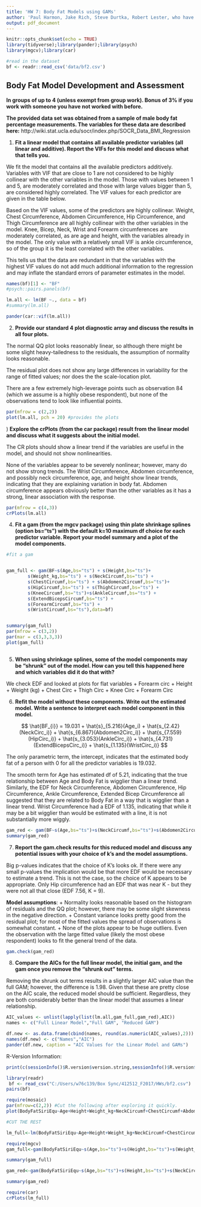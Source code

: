 ```yaml
---
title: 'HW 7: Body Fat Models using GAMs'
author: 'Paul Harmon, Jake Rich, Steve Durtka, Robert Lester, who have not previously worked together and would like the bonus!'
output: pdf_document
---
```


```r
knitr::opts_chunk$set(echo = TRUE)
library(tidyverse);library(pander);library(psych)
library(mgcv);library(car)

#read in the dataset
bf <- readr::read_csv('data/bf2.csv')
```

## Body Fat Model Development and Assessment

__In groups of up to 4 (unless exempt from group work). Bonus of 3% if you work with someone you have not worked with before.__ 

__The provided data set was obtained from a sample of male body fat percentage measurements. The variables for these data are described here:__ http://wiki.stat.ucla.edu/socr/index.php/SOCR_Data_BMI_Regression

1) __Fit a linear model that contains all available predictor variables (all linear and additive). Report the VIFs for this model and discuss what that tells you.__

We fit the model that contains all the available predictors additively. Variables with VIF that are close to 1 are not considered to be highly collinear with the other variables in the model. Those with values between 1 and 5, are moderately correlated and those with large values bigger than 5, are considered highly correlated. The VIF values for each predictor are given in the table below. 

Based on the VIF values, some of the predictors are highly collinear. Weight, Chest Circumference, Abdomen Circumference, Hip Circumference, and Thigh Circumference are all highly collinear with the other variables in the model. Knee, Bicep, Neck, Wrist and Forearm circumferences are moderately correlated, as are age and height, with the variables already in the model. The only value with a relatively small VIF is ankle circumference, so of the group it is the least correlated with the other variables. 

This tells us that the data are redundant in that the variables with the highest VIF values do not add much additional information to the regression and may inflate the standard errors of parameter estimates in the model. 


```r

names(bf)[1] <- "BF"
#psych::pairs.panels(bf)

lm.all <- lm(BF ~., data = bf)
#summary(lm.all)

```

```r
pander(car::vif(lm.all))

```

\newpage 

2) __Provide our standard 4 plot diagnostic array and discuss the results in all four plots.__

The normal QQ plot looks reasonably linear, so although there might be some slight heavy-tailedness to the residuals, the assumption of normality looks reasonable. 

The residual plot does not show any large differences in variability for the range of fitted values; nor does the the scale-location plot. 

There are a few extremely high-leverage points such as observation 84 (which we assume is a highly obese respondent), but none of the observations tend to look like influential points. 

```r
par(mfrow = c(2,2))
plot(lm.all, pch = 20) #provides the plots

```



\newpage
3) __Explore the crPlots (from the car package) result from the linear model and discuss what it suggests about the initial model.__

The CR plots should show a linear trend if the variables are useful in the model, and should not show nonlinearities. 

None of the variables appear to be severely nonlinear; however, many do not show strong trends. The Wrist Circumference, Abdomen circumference, and possibly neck circumference, age, and height show linear trends, indicating that they are explaining variation in body fat.  Abdomen circumference appears obviously better than the other variables as it has a strong, linear association with the response. 


```r

par(mfrow = c(4,3))
crPlots(lm.all)


```


\newpage

4) __Fit a gam (from the mgcv package) using thin plate shrinkage splines (option bs="ts") with the default k=10 maximum df choice for each predictor variable. Report your model summary and a plot of the model components.__


```r
#fit a gam


gam_full <- gam(BF~s(Age,bs="ts") + s(Height,bs="ts")+
        s(Weight_kg,bs="ts") + s(NeckCircumf,bs="ts") +
        s(ChestCircumf,bs="ts") + s(Abdomen2Circumf,bs="ts")+
        s(HipCircumf,bs="ts") + s(ThighCircumf,bs="ts") + 
        s(KneeCircumf,bs="ts")+s(AnkleCircumf,bs="ts") +
        s(ExtendBicepsCircumf,bs="ts") + 
        s(ForearmCircumf,bs="ts") + 
        s(WristCircumf,bs="ts"),data=bf)


summary(gam_full)
par(mfrow = c(3,2))
par(mar = c(3,3,3,3))
plot(gam_full)



```



5) __When using shrinkage splines, some of the model components may be "shrunk" out of the model. How can you tell this happened here and which variables did it do that with?__


We check EDF and looked at plots for flat variables 
+ Forearm circ
+ Height
+ Weight (kg)
+ Chest Circ
+ Thigh Circ
+ Knee Circ
+ Forearm Circ

6) __Refit the model without these components. Write out the estimated model. Write a sentence to interpret each model component in this model.__

$$ \hat{BF_{i}} = 19.031 + \hat{s}_{5.216}(Age_i) + \hat{s_{2.42}(NeckCirc_i)} + \hat{s_{6.867}(Abdomen2Circ_i)} + \hat{s_{7.559}(HipCirc_i)} + \hat{s_{3.053}(AnkleCirc_i)} + \hat{s_{4.731}(ExtendBicepsCirc_i)} + \hat{s_{1.135}(WristCirc_i)} $$ 

The only parametric term, the intercept, indicates that the estimated body fat of a person with 0 for all the predictor variables is 19.032. 

The smooth term for Age has estimated df of 5.21, indicating that the true relationship between Age and Body Fat is wigglier than a linear trend. Similarly, the EDF for Neck Circumference, Abdomen Circumference, Hip Circumference, Ankle Circumference, Extended Bicep Circumference all suggested that they are related to Body Fat in a way that is wigglier than a linear trend.  Wrist Circumference had a EDF of 1.135, indicating that while it may be a bit wigglier than would be estimated with a line, it is not substantially more wiggly. 

```r
gam_red <- gam(BF~s(Age,bs="ts")+s(NeckCircumf,bs="ts")+s(Abdomen2Circumf,bs="ts")+s(HipCircumf,bs="ts")+s(AnkleCircumf,bs="ts")+s(ExtendBicepsCircumf,bs="ts") + s(WristCircumf,bs="ts"),data=bf)
summary(gam_red)
```

7) __Report the gam.check results for this reduced model and discuss any potential issues with your choice of k's and the model assumptions.__

Big p-values indicates that the choice of K's looks ok. If there were any small p-values the implication would be that more EDF would be necessary to estimate a trend. This is not the case, so the choice of K appears to be appropriate. Only Hip circumference had an EDF that was near K - but they were not all that close (EDF 7.56, K = 9). 

__Model assumptions__: 
+ Normality looks reasonable based on the histogram of residuals and the QQ plot; however, there may be some slight skewness in the negative direction. 
+ Constant variance looks pretty good from the residual plot; for most of the fitted values the spread of observations is somewhat constant. 
+ None of the plots appear to be huge outliers. Even the observation with the large fitted value (likely the most obese respondent) looks to fit the general trend of the data. 

```r
gam.check(gam_red)
```


8) __Compare the AICs for the full linear model, the initial gam, and the gam once you remove the "shrunk out" terms.__ 

Removing the shrunk out terms results in a slightly larger AIC value than the full GAM; however, the difference is 1.98. Given that these are pretty close on the AIC scale, the reduced model should be sufficient.  Regardless, they are both considerably better than the linear model that assumes a linear relationship. 

```r
AIC_values <- unlist(lapply(list(lm.all,gam_full,gam_red),AIC))
names <- c("Full Linear Model","Full GAM", "Reduced GAM")

df.new <- as.data.frame(cbind(names, round(as.numeric(AIC_values),2)))
names(df.new) <- c("Names","AIC")
pander(df.new, caption = "AIC Values for the Linear Model and GAMs")

```

R-Version Information: 
```r
print(c(sessionInfo()$R.version$version.string,sessionInfo()$R.version$nickname))
```








```r
library(readr)
 bf <- read_csv("C:/Users/w76c139/Box Sync/412512_F2017/HWs/bf2.csv")
pairs(bf)

require(mosaic)
par(mfrow=c(2,2)) #Cut the following after exploring it quickly.
plot(BodyFatSiriEqu~Age+Height+Weight_kg+NeckCircumf+ChestCircumf+Abdomen2Circumf+HipCircumf+ThighCircumf+KneeCircumf+AnkleCircumf+ExtendBicepsCircumf+ForearmCircumf+WristCircumf,data=bf)

#CUT THE REST

lm_full<-lm(BodyFatSiriEqu~Age+Height+Weight_kg+NeckCircumf+ChestCircumf+Abdomen2Circumf+HipCircumf+ThighCircumf+KneeCircumf+AnkleCircumf+ExtendBicepsCircumf+ForearmCircumf+WristCircumf,data=bf)

require(mgcv)
gam_full<-gam(BodyFatSiriEqu~s(Age,bs="ts")+s(Height,bs="ts")+s(Weight_kg,bs="ts")+s(NeckCircumf,bs="ts")+s(ChestCircumf,bs="ts")+s(Abdomen2Circumf,bs="ts")+s(HipCircumf,bs="ts")+s(ThighCircumf,bs="ts")+s(KneeCircumf,bs="ts")+s(AnkleCircumf,bs="ts")+s(ExtendBicepsCircumf,bs="ts")+s(ForearmCircumf,bs="ts")+s(WristCircumf,bs="ts"),data=bf)

summary(gam_full)

gam_red<-gam(BodyFatSiriEqu~s(Age,bs="ts")+s(Height,bs="ts")+s(NeckCircumf,bs="ts")+s(Abdomen2Circumf,bs="ts")+s(HipCircumf,bs="ts")+s(AnkleCircumf,bs="ts")+s(ExtendBicepsCircumf,bs="ts")+s(ForearmCircumf,bs="ts")+s(WristCircumf,bs="ts"),data=bf)

summary(gam_red)

require(car)
crPlots(lm_full) 

```